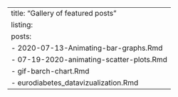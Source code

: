 ---
title: "Gallery of featured posts"
listing:
  posts:
  - 2020-07-13-Animating-bar-graphs.Rmd
  - 07-19-2020-animating-scatter-plots.Rmd
  - gif-barch-chart.Rmd
  - eurodiabetes_datavizualization.Rmd
---
